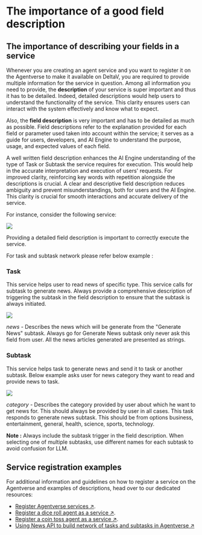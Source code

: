 # The importance of a good field description

## The importance of describing your fields in a service

Whenever you are creating an agent service and you want to register it on the Agentverse to make it available on DeltaV, you are required to provide multiple information for the service in question. Among all information you need to provide, the **description** of your service is super important and thus it has to be detailed. Indeed, detailed descriptions would help users to understand the functionality of the service. This clarity ensures users can interact with the system effectively and know what to expect.

Also, the **field description** is very important and has to be detailed as much as possible. Field descriptions refer to the explanation provided for each field or parameter used taken into account within the service; it serves as a guide for users, developers, and AI Engine to understand the purpose, usage, and expected values of each field.

A well written field description enhances the AI Engine understanding of the type of Task or Subtask the service requires for execution. This would help in the accurate interpretation and execution of users' requests. For improved clarity, reinforcing key words with repetition alongside the descriptions is crucial. A clear and descriptive field description reduces ambiguity and prevent misunderstandings, both for users and the AI Engine. This clarity is crucial for smooth interactions and accurate delivery of the service.

For instance, consider the following service:

![](../../../src/images/guides/services/the-importance-of-descriptions/coin-toss-service-description.png)

Providing a detailed field description is important to correctly execute the service.

For task and subtask network please refer below example :

### Task

This service helps user to read news of specific type. This service calls for subtask to generate news.
Always provide a comprehensive description of triggering the subtask in the field description to ensure that the subtask is always initiated.

![](../../../src/images/guides/services/the-importance-of-descriptions/news-reading-system.png)

_news_ - Describes the news which will be generate from the "Generate News" subtask. Always go for Generate News subtask only never ask this field from user. 
All the news articles generated are presented as strings.

### Subtask

This service helps task to generate news and send it to task or another subtask.
Below example asks user for news category they want to read and provide news to task.

![](../../../src/images/guides/services/the-importance-of-descriptions/generate-categorical-news.png)

_category_ - Describes the category provided by user about which he want to get news for. This should always be provided by user in all cases. This task responds to generate news subtask. 
This should be from options business, entertainment, general, health, science, sports, technology.

**Note :** Always include the subtask trigger in the field description. When selecting one of multiple subtasks, use different names for each subtask to avoid confusion for LLM.

## Service registration examples

For additional information and guidelines on how to register a service on the Agentverse and examples of descriptions, head over to our dedicated resources:

   - [Register Agentverse services ↗️](/guides/agentverse/registering-agent-services).
   - [Register a dice roll agent as a service ↗️](/guides/agentverse/registering-agent-dice-roll).
   - [Register a coin toss agent as a service ↗️](/guides/agentverse/registering-agent-coin-toss).
   - [Using News API to build network of tasks and subtasks in Agentverse ↗️](/guides/services/utilizing-api-to-build-network-of-task-and-subtask)







